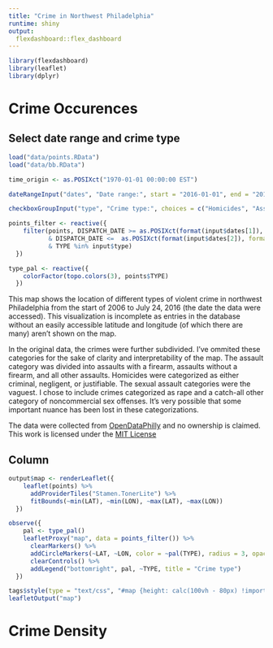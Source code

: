 ```yaml
---
title: "Crime in Northwest Philadelphia"
runtime: shiny
output: 
  flexdashboard::flex_dashboard
---
```


```r
library(flexdashboard)
library(leaflet)
library(dplyr)
```

Crime Occurences
================

Select date range and crime type {.sidebar}
-------------------------------------------

```r
load("data/points.RData")
load("data/bb.RData")

time_origin <- as.POSIXct("1970-01-01 00:00:00 EST")

dateRangeInput("dates", "Date range:", start = "2016-01-01", end = "2016-07-24", min = "2006-01-01", max = "2016-07-24", startview = "year", separator = "to")

checkboxGroupInput("type", "Crime type:", choices = c("Homicides", "Assaults", "Sexual assaults"), selected = "Homicides")

points_filter <- reactive({
    filter(points, DISPATCH_DATE >= as.POSIXct(format(input$dates[1]), format = "%Y-%m-%d")
           & DISPATCH_DATE <=  as.POSIXct(format(input$dates[2]), format = "%Y-%m-%d")
           & TYPE %in% input$type)
  })

type_pal <- reactive({
    colorFactor(topo.colors(3), points$TYPE)
  })
```

This map shows the location of different types of violent crime in northwest
Philadelphia from the start of 2006 to July 24, 2016 (the date the data were
accessed). This visualization is incomplete as entries in the database without
an easily accessible latitude and longitude (of which there are many) aren't
shown on the map.

In the original data, the crimes were further subdivided. I've ommited these
categories for the sake of clarity and interpretability of the map. The assault
category was divided into assaults with a firearm, assaults without a firearm,
and all other assaults. Homicides were categorized as either criminal,
negligent, or justifiable. The sexual assault categories were the vaguest. I
chose to include crimes categorized as rape and a catch-all other category of
noncommercial sex offenses. It's very possible that some important nuance has
been lost in these categorizations.

The data were collected from
[OpenDataPhilly](https://www.opendataphilly.org/dataset/crime-incidents) and no 
ownership is claimed. This work is licensed under the [MIT
License](https://opensource.org/licenses/MIT)

Column
-------

```r
output$map <- renderLeaflet({
    leaflet(points) %>%
      addProviderTiles("Stamen.TonerLite") %>%
      fitBounds(~min(LAT), ~min(LON), ~max(LAT), ~max(LON))
  })

observe({
    pal <- type_pal()
    leafletProxy("map", data = points_filter()) %>%
      clearMarkers() %>%
      addCircleMarkers(~LAT, ~LON, color = ~pal(TYPE), radius = 3, opacity = 1) %>%
      clearControls() %>%
      addLegend("bottomright", pal, ~TYPE, title = "Crime type")
  })

tags$style(type = "text/css", "#map {height: calc(100vh - 80px) !important;}")
leafletOutput("map")
```

Crime Density
=============
